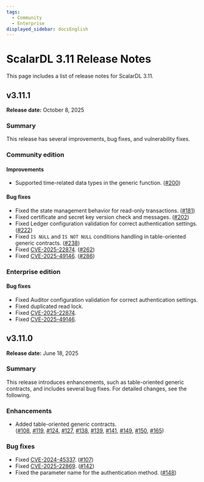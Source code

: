 ```yaml
---
tags:
  - Community
  - Enterprise
displayed_sidebar: docsEnglish
---
```


# ScalarDL 3.11 Release Notes

This page includes a list of release notes for ScalarDL 3.11.

## v3.11.1

**Release date:** October 8, 2025

### Summary

This release has several improvements, bug fixes, and vulnerability fixes.

### Community edition

#### Improvements

- Supported time-related data types in the generic function. ([#200](https://github.com/scalar-labs/scalardl/pull/200))

#### Bug fixes

- Fixed the state management behavior for read-only transactions. ([#181](https://github.com/scalar-labs/scalardl/pull/181))
- Fixed certificate and secret key version check and messages. ([#202](https://github.com/scalar-labs/scalardl/pull/202))
- Fixed Ledger configuration validation for correct authentication settings. ([#222](https://github.com/scalar-labs/scalardl/pull/222))
- Fixed `IS NULL` and `IS NOT NULL` conditions handling in table-oriented generic contracts. ([#238](https://github.com/scalar-labs/scalardl/pull/238))
- Fixed [CVE-2025-22874](https://github.com/advisories/GHSA-6f52-wpx2-hvf2 "CVE-2025-22874"). ([#262](https://github.com/scalar-labs/scalardl/pull/262))
- Fixed [CVE-2025-49146](https://github.com/advisories/GHSA-hq9p-pm7w-8p54 "CVE-2025-49146"). ([#286](https://github.com/scalar-labs/scalardl/pull/286))

### Enterprise edition

#### Bug fixes

- Fixed Auditor configuration validation for correct authentication settings.
- Fixed duplicated read lock.
- Fixed [CVE-2025-22874](https://github.com/advisories/GHSA-6f52-wpx2-hvf2 "CVE-2025-22874").
- Fixed [CVE-2025-49146](https://github.com/advisories/GHSA-hq9p-pm7w-8p54 "CVE-2025-49146").

## v3.11.0

**Release date:** June 18, 2025

### Summary

This release introduces enhancements, such as table-oriented generic contracts, and includes several bug fixes. For detailed changes, see the following.

### Enhancements

- Added table-oriented generic contracts. ([#108](https://github.com/scalar-labs/scalardl/pull/108), [#119](https://github.com/scalar-labs/scalardl/pull/119), [#124](https://github.com/scalar-labs/scalardl/pull/124), [#127](https://github.com/scalar-labs/scalardl/pull/127), [#138](https://github.com/scalar-labs/scalardl/pull/138), [#139](https://github.com/scalar-labs/scalardl/pull/139), [#141](https://github.com/scalar-labs/scalardl/pull/141), [#149](https://github.com/scalar-labs/scalardl/pull/149), [#150](https://github.com/scalar-labs/scalardl/pull/150), [#165](https://github.com/scalar-labs/scalardl/pull/165))

### Bug fixes

- Fixed [CVE-2024-45337](https://github.com/advisories/GHSA-v778-237x-gjrc "CVE-2024-45337"). ([#107](https://github.com/scalar-labs/scalardl/pull/107))
- Fixed [CVE-2025-22869](https://github.com/advisories/GHSA-hcg3-q754-cr77 "CVE-2025-22869"). ([#142](https://github.com/scalar-labs/scalardl/pull/142))
- Fixed the parameter name for the authentication method. ([#148](https://github.com/scalar-labs/scalardl/pull/148))
